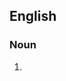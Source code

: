 {{also|house boys}}

==English==

===Noun===
{{head|en|noun plural form}}

# {{plural of|houseboy|lang=en}}